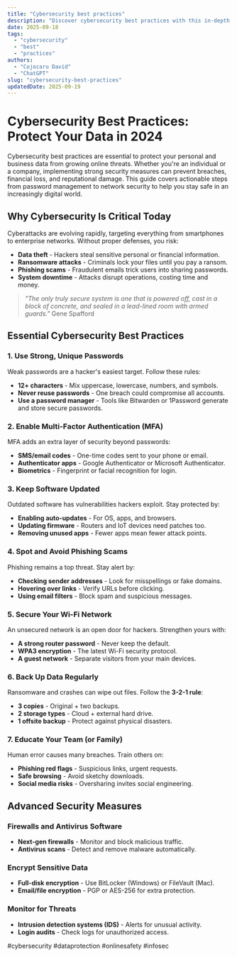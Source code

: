 ```yaml
---
title: "Cybersecurity best practices"
description: "Discover cybersecurity best practices with this in-depth guide, providing actionable insights and practical tips to boost your knowledge and results."
date: 2025-09-18
tags:
  - "cybersecurity"
  - "best"
  - "practices"
authors:
  - "Cojocaru David"
  - "ChatGPT"
slug: "cybersecurity-best-practices"
updatedDate: 2025-09-19
---
```


# Cybersecurity Best Practices: Protect Your Data in 2024  

Cybersecurity best practices are essential to protect your personal and business data from growing online threats. Whether you're an individual or a company, implementing strong security measures can prevent breaches, financial loss, and reputational damage. This guide covers actionable steps from password management to network security to help you stay safe in an increasingly digital world.  

## Why Cybersecurity Is Critical Today  

Cyberattacks are evolving rapidly, targeting everything from smartphones to enterprise networks. Without proper defenses, you risk:  

- **Data theft** - Hackers steal sensitive personal or financial information.  
- **Ransomware attacks** - Criminals lock your files until you pay a ransom.  
- **Phishing scams** - Fraudulent emails trick users into sharing passwords.  
- **System downtime** - Attacks disrupt operations, costing time and money.  

> *"The only truly secure system is one that is powered off, cast in a block of concrete, and sealed in a lead-lined room with armed guards."*   Gene Spafford  

## Essential Cybersecurity Best Practices  

### 1. Use Strong, Unique Passwords  

Weak passwords are a hacker's easiest target. Follow these rules:  

- **12+ characters** - Mix uppercase, lowercase, numbers, and symbols.  
- **Never reuse passwords** - One breach could compromise all accounts.  
- **Use a password manager** - Tools like Bitwarden or 1Password generate and store secure passwords.  

### 2. Enable Multi-Factor Authentication (MFA)  

MFA adds an extra layer of security beyond passwords:  

- **SMS/email codes** - One-time codes sent to your phone or email.  
- **Authenticator apps** - Google Authenticator or Microsoft Authenticator.  
- **Biometrics** - Fingerprint or facial recognition for login.  

### 3. Keep Software Updated  

Outdated software has vulnerabilities hackers exploit. Stay protected by:  

- **Enabling auto-updates** - For OS, apps, and browsers.  
- **Updating firmware** - Routers and IoT devices need patches too.  
- **Removing unused apps** - Fewer apps mean fewer attack points.  

### 4. Spot and Avoid Phishing Scams  

Phishing remains a top threat. Stay alert by:  

- **Checking sender addresses** - Look for misspellings or fake domains.  
- **Hovering over links** - Verify URLs before clicking.  
- **Using email filters** - Block spam and suspicious messages.  

### 5. Secure Your Wi-Fi Network  

An unsecured network is an open door for hackers. Strengthen yours with:  

- **A strong router password** - Never keep the default.  
- **WPA3 encryption** - The latest Wi-Fi security protocol.  
- **A guest network** - Separate visitors from your main devices.  

### 6. Back Up Data Regularly  

Ransomware and crashes can wipe out files. Follow the **3-2-1 rule**:  

- **3 copies** - Original + two backups.  
- **2 storage types** - Cloud + external hard drive.  
- **1 offsite backup** - Protect against physical disasters.  

### 7. Educate Your Team (or Family)  

Human error causes many breaches. Train others on:  

- **Phishing red flags** - Suspicious links, urgent requests.  
- **Safe browsing** - Avoid sketchy downloads.  
- **Social media risks** - Oversharing invites social engineering.  

## Advanced Security Measures  

### Firewalls and Antivirus Software  

- **Next-gen firewalls** - Monitor and block malicious traffic.  
- **Antivirus scans** - Detect and remove malware automatically.  

### Encrypt Sensitive Data  

- **Full-disk encryption** - Use BitLocker (Windows) or FileVault (Mac).  
- **Email/file encryption** - PGP or AES-256 for extra protection.  

### Monitor for Threats  

- **Intrusion detection systems (IDS)** - Alerts for unusual activity.  
- **Login audits** - Check logs for unauthorized access.  

#cybersecurity #dataprotection #onlinesafety #infosec